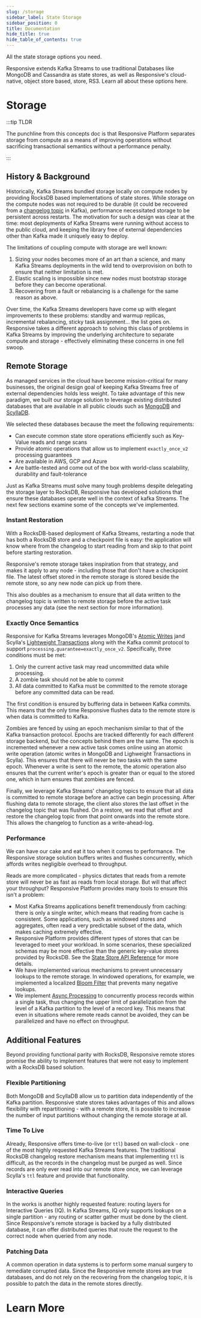 ```yaml
---
slug: /storage
sidebar_label: State Storage
sidebar_position: 0
title: Documentation
hide_title: true
hide_table_of_contents: true
---
```



<div className={'flex flex-col text-center items-center text-4xl font-heading'}>
    All the state storage options you need<span className={'text-orange-500'}>.</span>
</div>

Responsive extends Kafka Streams to use traditional Databases like MongoDB and Cassandra as state stores, as well as
Responsive's cloud-native, object store based, store, RS3. Learn all about these options here.

# Storage

:::tip TLDR

The punchline from this concepts doc is that Responsive Platform separates
storage from compute as a means of improving operations without sacrificing
transactional semantics without a performance penalty.

:::

## History & Background

Historically, Kafka Streams bundled storage locally on compute nodes by
providing RocksDB based implementations of state stores. While storage on the
compute nodes was not required to be durable (it could be recovered from
a [changelog topic](https://developer.confluent.io/courses/kafka-streams/stateful-fault-tolerance/)
in Kafka), performance necessitated storage to be persistent across restarts.
The motivation for such a design was clear at the time: most deployments of
Kafka Streams were running without access to the public cloud, and keeping
the library free of external dependencies other than Kafka made it uniquely
easy to deploy.

The limitations of coupling compute with storage are well known:
1. Sizing your nodes becomes more of an art than a science, and many Kafka
Streams deployments in the wild tend to overprovision on both to ensure
that neither limitation is met.
1. Elastic scaling is impossible since new nodes must bootstrap storage before
they can become operational.
1. Recovering from a fault or rebalancing is a challenge for the same reason
as above.

Over time, the Kafka Streams developers have come up with elegant improvements
to these problems: standby and warmup replicas, incremental rebalancing, sticky
task assignment... the list goes on.  Responsive takes a different approach to
solving this class of problems in Kafka Streams by improving the underlying
architecture to separate compute and storage - effectively eliminating these
concerns in one fell swoop.

## Remote Storage

As managed services in the cloud have become mission-critical for many
businesses, the original design goal of keeping Kafka Streams free of external
dependencies holds less weight. To take advantage of this new paradigm, we
built our storage solution to leverage existing distributed databases that
are available in all public clouds such as [MongoDB](https://www.mongodb.com/)
and [ScyllaDB](https://www.scylladb.com/).

We selected these databases because the meet the following requirements:
- Can execute common state store operations efficiently such as Key-Value reads and range scans
- Provide atomic operations that allow us to implement `exactly_once_v2` processing guarantees
- Are available in AWS, GCP and Azure
- Are battle-tested and come out of the box with world-class scalability, durability and fault-tolerance

Just as Kafka Streams must solve many tough problems despite delegating
the storage layer to RocksDB, Responsive has developed solutions that ensure
these databases operate well in the context of kafka Streams. The next few
sections examine some of the concepts we've implemented.

### Instant Restoration

With a RocksDB-based deployment of Kafka Streams, restarting a node that has
both a RocksDB store and a checkpoint file is easy: the application will know
where from the changelog to start reading from and skip to that point before
starting restoration.

Responsive's remote storage takes inspiration from that strategy, and makes
it apply to any node - including those that don't have a checkpoint file.
The latest offset stored in the remote storage is stored beside the remote
store, so any new node can pick up from there.

This also doubles as a mechanism to ensure that all data written to the
changelog topic is written to remote storage before the active task processes
any data (see the next section for more information).


### Exactly Once Semantics

Responsive for Kafka Streams leverages MongoDB's [Atomic Writes](https://www.mongodb.com/docs/manual/tutorial/model-data-for-atomic-operations/)
jand Scylla's [Lightweight Transactions](https://opensource.docs.scylladb.com/stable/using-scylla/lwt.html)
along with the Kafka commit protocol to support `processing.guarantee=exactly_once_v2`.
Specifically, three conditions must be met:

1. Only the current active task may read uncommitted data while processing.
1. A zombie task should not be able to commit
1. All data committed to Kafka must be committed to the remote storage before
any committed data can be read.

The first condition is ensured by buffering data in between Kafka commits. This
means that the only time Responsive flushes data to the remote store is when
data is committed to Kafka.

Zombies are fenced by using an epoch mechanism similar to that of the Kafka transaction
protocol. Epochs are tracked differently for each different storage backend, but
the concepts behind them are the same. The epoch is incremented whenever a new active task
comes online using an atomic write operation (atomic writes in MongoDB and Lighweight
Transactions in Scylla). This ensures that there will never be two tasks with the
same epoch. Whenever a write is sent to the remote, the atomic operation also ensures
that the current writer's epoch is greater than or equal to the stored one, which in
turn ensures that zombies are fenced.

Finally, we leverage Kafka Streams' changelog topics to ensure that all data
is committed to remote storage before an active can begin processing. After
flushing data to remote storage, the client also stores the last offset in
the changelog topic that was flushed. On a restore, we read that offset and
restore the changelog topic from that point onwards into the remote store. This
allows the changelog to function as a write-ahead-log.

### Performance

We can have our cake and eat it too when it comes to performance. The
Responsive storage solution buffers writes and flushes concurrently, which
affords writes negligible overhead to throughput.

Reads are more complicated - physics dictates that reads from a remote store
will never be as fast as reads from local storage. But will that affect your
throughput? Responsive Platform provides many tools to ensure this isn't a
problem:

- Most Kafka Streams applications benefit tremendously from caching: there is
only a single writer, which means that reading from cache is consistent.
Some applications, such as windowed stores and aggregates, often read a
very predictable subset of the data, which makes caching extremely effective.
- Responsive Platform provides different types of stores that can be leveraged
to meet your workload. In some scenarios, these specialized schemas may be
more effective than the generic key-value stores provided by RocksDB. See
the [State Store API Reference](/java-sdk/stores) for more details.
- We have implemented various mechanisms to prevent unnecessary lookups to
the remote storage. In windowed operations, for example, we implemented a
localized [Bloom Filter](https://en.wikipedia.org/wiki/Bloom_filter) that
prevents many negative lookups.
- We implement [Async Processing](/java-sdk/async-processing) to concurrently
process records within a single task, thus changing the upper limit of parallelization
from the level of a Kafka partition to the level of a record key. This means
that even in situations where remote reads cannot be avoided, they can be parallelized
and have no effect on throughput.

## Additional Features

Beyond providing functional parity with RocksDB, Responsive remote stores
promise the ability to implement features that were not easy to implement
with a RocksDB based solution.

### Flexible Partitioning

Both MongoDB and ScyllaDB allow us to partition data independently of the
Kafka partition. Responsive state stores takes advantages of this and allows
flexibility with repartitioning - with a remote store, it is possible to increase
the number of input partitions without changing the remote storage at all.

### Time To Live

Already, Responsive offers time-to-live (or `ttl`) based on wall-clock - one
of the most highly requested Kafka Streams features. The traditional RocksDB
changelog restore mechanism means that implementing `ttl` is difficult, as
the records in the changelog must be purged as well. Since records are only
ever read into our remote store once, we can leverage Scylla's `ttl` feature
and provide that functionality.

### Interactive Queries

In the works is another highly requested feature: routing layers for
Interactive Queries (IQ). In Kafka Streams, IQ only supports lookups on a
single partition - any routing or scatter gather must be done by the client.
Since Responsive's remote storage is backed by a fully distributed database,
it can offer distributed queries that route the request to the correct node
when queried from any node.

### Patching Data

A common operation in data systems is to perform some manual surgery to remediate
corrupted data. Since the Responsive remote stores are true databases, and do not
rely on the recovering from the changelog topic, it is possible to patch the
data in the remote stores directly.

# Learn More

<DocCardList />